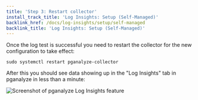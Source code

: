 ```yaml
---
title: 'Step 3: Restart collector'
install_track_title: 'Log Insights: Setup (Self-Managed)'
backlink_href: /docs/log-insights/setup/self-managed
backlink_title: 'Log Insights: Setup (Self-Managed)'
---
```



Once the log test is successful you need to restart the collector for the new configuration to take effect:

```
sudo systemctl restart pganalyze-collector
```

<PublicOnly>
  <p>After this you should see data showing up in the "Log Insights" tab in pganalyze in less than a minute:</p>
  <p>
    <img src={imgLogInsightsScreenshot} alt='Screenshot of pganalyze Log Insights feature' />
  </p>
</PublicOnly>
